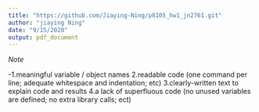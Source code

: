```yaml
---
title: "https://github.com/Jiaying-Ning/p8105_hw1_jn2761.git"
author: "jiaying Ning"
date: "9/15/2020"
output: pdf_document
---
```




*Note*

-1.meaningful variable / object names
2.readable code (one command per line; adequate whitespace and indentation; etc)
3.clearly-written text to explain code and results
4.a lack of superfluous code (no unused variables are defined; no extra library calls; ect)

